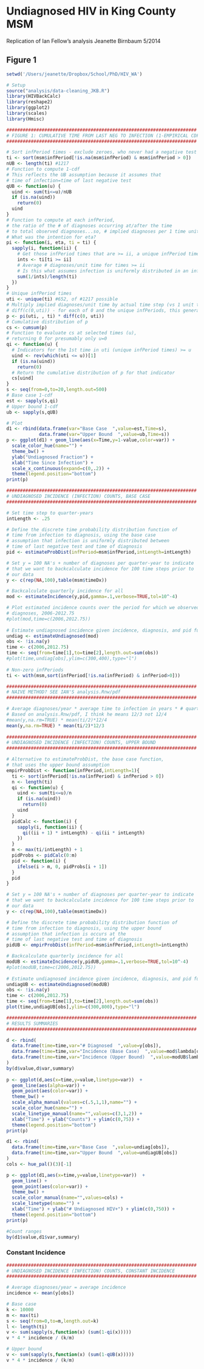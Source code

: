 Undiagnosed HIV in King County MSM
========================================================
Replication of Ian Fellow's analysis
Jeanette Birnbaum 5/2014

Figure 1
------------------------
```r
setwd('/Users/jeanette/Dropbox/School/PhD/HIV_WA')

# Setup
source("analysis/data-cleaning_JKB.R")
library(HIVBackCalc)
library(reshape2)
library(ggplot2)
library(scales)
library(Hmisc)
```

```r
######################################################################
# FIGURE 1: CUMULATIVE TIME FROM LAST NEG TO INFECTION (1-EMPIRICAL CDF) 
######################################################################

# Sort infPeriod times - exclude zeroes, who never had a negative test
ti <- sort(msm$infPeriod[!is.na(msm$infPeriod) & msm$infPeriod > 0])
nUB <- length(ti) #1217
# Function to compute 1-cdf
# This reflects the UB assumption because it assumes that
# time of infection=time of last negative test
qUB <- function(u) {
  uind <- sum(ti<=u)/nUB
  if (is.na(uind)) 
    return(0)
  uind
}
# Function to compute at each infPeriod,
# the ratio of the # of diagnoses occurring at/after the time
# to total observed diagnoses...so, # implied diagnoses per 1 time unit
# What was the intention for eta?
pi <- function(i, eta, ti = ti) {
  sapply(i, function(ii) {
    # Get those infPeriod times that are >= ii, a unique infPeriod time
    ints <- ti[ti >= ii]
    # Average # diagnoses/unit time for times >= ii
    # Is this what assumes infection is uniformly distributed in an infPeriod?
    sum(1/ints)/length(ti)
  })
}
# Unique infPeriod times 
uti <- unique(ti) #652, of #1217 possible
# Multiply implied diagnoses/unit time by actual time step (vs 1 unit time)
# diff(c(0,uti)) - for each of 0 and the unique infPeriods, this generates a 1st order lag
p <- pi(uti, , ti) * diff(c(0, uti))
# Cumulative distribution of p
cs <- cumsum(p)
# Function to evaluate cs at selected times (u), 
# returning 0 for presumably only u=0 
qi <- function(u) { 
  # Indicators for the 1st time in uti (unique infPeriod times) >= u
  uind <- rev(which(uti <= u))[1]
  if (is.na(uind)) 
    return(0)
  # Return the cumulative distribution of p for that indicator
  cs[uind]
}
s <- seq(from=0,to=20,length.out=500)
# Base case 1-cdf
est <- sapply(s,qi)
# Upper bound 1-cdf
ub <- sapply(s,qUB)

# Plot
d1 <- rbind(data.frame(var="Base Case  ",value=est,Time=s),
            data.frame(var="Upper Bound  ",value=ub,Time=s))
p <- ggplot(d1) + geom_line(aes(x=Time,y=1-value,color=var)) + 
  scale_color_hue(name="") +
  theme_bw() + 
  ylab("Undiagnosed Fraction") +
  xlab("Time Since Infection") +
  scale_x_continuous(expand=c(0,.2)) +
  theme(legend.position="bottom")
print(p)
```

```r
######################################################################
# UNDIAGNOSED INCIDENCE (INFECTION) COUNTS, BASE CASE
######################################################################

# Set time step to quarter-years
intLength <- .25

# Define the discrete time probability distribution function of 
# time from infection to diagnosis, using the base case 
# assumption that infection is uniformly distributed between
# time of last negative test and time of diagnosis
pid <- estimateProbDist(infPeriod=msm$infPeriod,intLength=intLength)

# Set y = 100 NA's + number of diagnoses per quarter-year to indicate
# that we want to backcalculate incidence for 100 time steps prior to 
# our data
y <- c(rep(NA,100),table(msm$timeDx))

# Backcalculate quarterly incidence for all
mod <- estimateIncidence(y,pid,gamma=.1,verbose=TRUE,tol=10^-4)

# Plot estimated incidence counts over the period for which we observed 
# diagnoses, 2006-2012.75
#plot(mod,time=c(2006,2012.75))
 
# Estimate undiagnosed incidence given incidence, diagnosis, and pid function
undiag <- estimateUndiagnosed(mod)
obs <- !is.na(y)
time <- c(2006,2012.75)
time <- seq(from=time[1],to=time[2],length.out=sum(obs))
#plot(time,undiag[obs],ylim=c(300,400),type="l")
 
# Non-zero infPeriods
ti <- with(msm,sort(infPeriod[!is.na(infPeriod) & infPeriod>0]))

######################################################################
# NAIVE METHOD? SEE IAN'S analysis.Rnw/pdf
######################################################################

# Average diagnoses/year * average time to infection in years * # quarters
# Based on analysis.Rnw/pdf, I think he means 12/3 not 12/4
#mean(y,na.rm=TRUE) * mean(ti/2)*12/4
mean(y,na.rm=TRUE) * mean(ti/2)*12/3
 
######################################################################
# UNDIAGNOSED INCIDENCE (INFECTION) COUNTS, UPPER BOUND
######################################################################

# Alternative to estimateProbDist, the base case function,
# that uses the upper bound assumption
empirProbDist <- function(infPeriod,intLength=1){
  ti <- sort(infPeriod[!is.na(infPeriod) & infPeriod > 0])
  n <- length(ti)
  qi <- function(u) {
    uind <- sum(ti<=u)/n
    if (is.na(uind)) 
      return(0)
    uind
  }
  pidCalc <- function(i) {
    sapply(i, function(ii) {
      qi((ii + 1) * intLength) - qi(ii * intLength)
    })
  }
  m <- max(ti/intLength) + 1
  pidProbs <- pidCalc(0:m)
  pid <- function(i) {
    ifelse(i > m, 0, pidProbs[i + 1])
  }
  pid
}

# Set y = 100 NA's + number of diagnoses per quarter-year to indicate
# that we want to backcalculate incidence for 100 time steps prior to 
# our data
y <- c(rep(NA,100),table(msm$timeDx))

# Define the discrete time probability distribution function of 
# time from infection to diagnosis, using the upper bound
# assumption that infection is occurs at the
# time of last negative test and time of diagnosis
pidUB <- empirProbDist(infPeriod=msm$infPeriod,intLength=intLength)

# Backcalculate quarterly incidence for all
modUB <- estimateIncidence(y,pidUB,gamma=.1,verbose=TRUE,tol=10^-4)
#plot(modUB,time=c(2006,2012.75))
 
# Estimate undiagnosed incidence given incidence, diagnosis, and pid function
undiagUB <- estimateUndiagnosed(modUB)
obs <- !is.na(y)
time <- c(2006,2012.75)
time <- seq(from=time[1],to=time[2],length.out=sum(obs))
plot(time,undiagUB[obs],ylim=c(300,800),type="l")
```

```r
######################################################################
# RESULTS SUMMARIES
######################################################################

d <- rbind(
  data.frame(time=time,var="# Diagnosed  ",value=y[obs]),
  data.frame(time=time,var="Incidence (Base Case)  ",value=mod$lambda[obs]),
  data.frame(time=time,var="Incidence (Upper Bound)  ",value=modUB$lambda[obs])
)
by(d$value,d$var,summary)
 
p <- ggplot(d,aes(x=time,y=value,linetype=var))  +   
  geom_line(aes(alpha=var)) +
  geom_point(aes(color=var)) + 
  theme_bw() + 
  scale_alpha_manual(values=c(.5,1,1),name="") + 
  scale_color_hue(name="") + 
  scale_linetype_manual(name="",values=c(3,1,2)) + 
  xlab("Time") + ylab("Counts") + ylim(c(0,75)) +
  theme(legend.position="bottom")
print(p)
```

```r
d1 <- rbind(
  data.frame(time=time,var="Base Case  ",value=undiag[obs]),
  data.frame(time=time,var="Upper Bound  ",value=undiagUB[obs])
)
cols <- hue_pal()(3)[-1]

p <- ggplot(d1,aes(x=time,y=value,linetype=var))  +   
  geom_line() +
  geom_point(aes(color=var)) + 
  theme_bw() + 
  scale_color_manual(name="",values=cols) + 
  scale_linetype(name="") + 
  xlab("Time") + ylab("# Undiagnosed HIV+") + ylim(c(0,750)) +
  theme(legend.position="bottom")
print(p)
```

```r
#Count ranges
by(d1$value,d1$var,summary)
```

### Constant Incidence
```r
######################################################################
# UNDIAGNOSED INCIDENCE (INFECTION) COUNTS, CONSTANT INCIDENCE
######################################################################

# Average diagnoses/year = average incidence
incidence <- mean(y[obs])

# Base case
k <- 10000
m <- max(ti)
s <- seq(from=0,to=m,length.out=k)
l <- length(ti)
v <- sum(sapply(s,function(x) (sum(1-qi(x)))))
v * 4 * incidence / (k/m)

# Upper bound
v <- sum(sapply(s,function(x) (sum(1-qUB(x)))))
v * 4 * incidence / (k/m)
```


